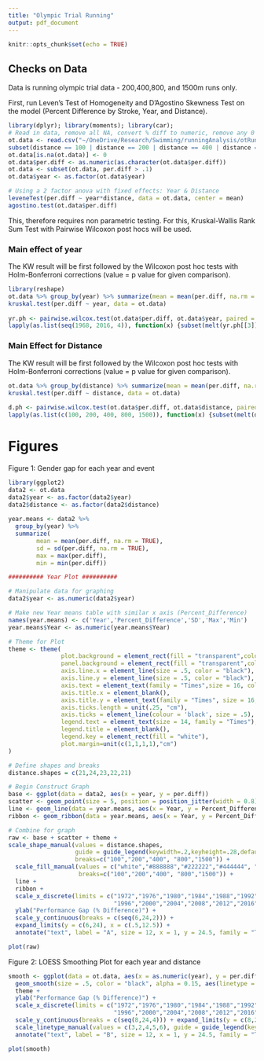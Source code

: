 ```yaml
---
title: "Olympic Trial Running"
output: pdf_document
---
```


```r
knitr::opts_chunk$set(echo = TRUE)
```

## Checks on Data
Data is running olympic trial data - 200,400,800, and 1500m runs only. 

First, run Leven's Test of Homogeneity and D'Agostino Skewness Test on the model (Percent Difference by Stroke, Year, and Distance).

```r
library(dplyr); library(moments); library(car);
# Read in data, remove all NA, convert % diff to numeric, remove any 0's, and convert year to factor
ot.data <- read.csv("~/OneDrive/Research/Swimming/runningAnalysis/otRunningData.csv") %>%
subset(distance == 100 | distance == 200 | distance == 400 | distance == 800 | distance == 1500) %>% subset(year > 1970) %>% mutate(interaction = interaction(as.factor(place), distance)) %>% subset(interaction != "8.100")
ot.data[is.na(ot.data)] <- 0
ot.data$per.diff <- as.numeric(as.character(ot.data$per.diff))
ot.data <- subset(ot.data, per.diff > .1)
ot.data$year <- as.factor(ot.data$year)

# Using a 2 factor anova with fixed effects: Year & Distance
leveneTest(per.diff ~ year*distance, data = ot.data, center = mean)
agostino.test(ot.data$per.diff)
```

This, therefore requires non parametric testing. For this, Kruskal-Wallis Rank Sum Test with Pairwise Wilcoxon post hocs will be used.

### Main effect of year
The KW result will be first followed by the Wilcoxon post hoc tests with Holm-Bonferroni corrections (value = p value for given comparison).

```r
library(reshape)
ot.data %>% group_by(year) %>% summarize(mean = mean(per.diff, na.rm = TRUE), sd = sd(per.diff, na.rm = TRUE), median(per.diff))
kruskal.test(per.diff ~ year, data = ot.data)
  
yr.ph <- pairwise.wilcox.test(ot.data$per.diff, ot.data$year, paired = F, p.adjust.method="holm") #post hocs
lapply(as.list(seq(1968, 2016, 4)), function(x) {subset(melt(yr.ph[[3]]), X1 == x | X2 == x) %>% subset(value > 0) %>% round(6)})
```

### Main Effect for Distance 
The KW result will be first followed by the Wilcoxon post hoc tests with Holm-Bonferroni corrections (value = p value for given comparison).
```r
ot.data %>% group_by(distance) %>% summarize(mean = mean(per.diff, na.rm = TRUE), sd = sd(per.diff, na.rm = TRUE), median(per.diff))
kruskal.test(per.diff ~ distance, data = ot.data)
  
d.ph <- pairwise.wilcox.test(ot.data$per.diff, ot.data$distance, paired = F, p.adjust.method="holm") #post hocs
lapply(as.list(c(100, 200, 400, 800, 1500)), function(x) {subset(melt(d.ph[[3]]), X1 == x | X2 == x) %>% subset(value > 0) %>% round(6)})
```

\newpage # Figures

Figure 1: Gender gap for each year and event

```r
library(ggplot2)
data2 <- ot.data
data2$year <- as.factor(data2$year)
data2$distance <- as.factor(data2$distance)
 
year.means <- data2 %>% 
  group_by(year) %>% 
  summarize(
        mean = mean(per.diff, na.rm = TRUE), 
        sd = sd(per.diff, na.rm = TRUE),
        max = max(per.diff), 
        min = min(per.diff))

########## Year Plot ##########

# Manipulate data for graphing
data2$year <- as.numeric(data2$year) 

# Make new Year means table with similar x axis (Percent_Difference)
names(year.means) <- c('Year','Percent_Difference','SD','Max','Min')
year.means$Year <- as.numeric(year.means$Year) 

# Theme for Plot
theme <- theme(
               plot.background = element_rect(fill = "transparent",color = NA),
               panel.background = element_rect(fill = "transparent",color = NA),
               axis.line.x = element_line(size = .5, color = "black"),
               axis.line.y = element_line(size = .5, color = "black"),
               axis.text = element_text(family = "Times",size = 16, color = "black"),
               axis.title.x = element_blank(),
               axis.title.y = element_text(family = "Times", size = 16, margin = margin(r = 10)),
               axis.ticks.length = unit(.25, "cm"),
               axis.ticks = element_line(colour = 'black', size = .5),
               legend.text = element_text(size = 14, family = "Times"),
               legend.title = element_blank(),
               legend.key = element_rect(fill = "white"),
               plot.margin=unit(c(1,1,1,1),"cm")
)

# Define shapes and breaks
distance.shapes = c(21,24,23,22,21)

# Begin Construct Graph
base <- ggplot(data = data2, aes(x = year, y = per.diff))
scatter <- geom_point(size = 5, position = position_jitter(width = 0.8), aes(shape = distance, fill = distance), color = "black", stroke = 1) 
line <- geom_line(data = year.means, aes(x = Year, y = Percent_Difference), size = 3)
ribbon <- geom_ribbon(data = year.means, aes(x = Year, y = Percent_Difference, ymin = Percent_Difference-SD,ymax = Percent_Difference+SD),alpha = 0.15) 

# Combine for graph
raw <- base + scatter + theme +
scale_shape_manual(values = distance.shapes, 
                   guide = guide_legend(keywidth=.2,keyheight=.28,default.unit="inch"),
                   breaks=c("100","200","400", "800","1500")) + 
  scale_fill_manual(values = c("white","#888888","#222222","#444444", "#666666"),
                    breaks=c("100","200","400", "800","1500")) +
  line + 
  ribbon + 
  scale_x_discrete(limits = c("1972","1976","1980","1984","1988","1992",
                              "1996","2000","2004","2008","2012","2016")) +
  ylab("Performance Gap (% Difference)") +
  scale_y_continuous(breaks = c(seq(6,24,2))) + 
  expand_limits(y = c(6,24), x = c(.5,12.5)) + 
  annotate("text", label = "A", size = 12, x = 1, y = 24.5, family = "Times")

plot(raw)
```

\newpage Figure 2: LOESS Smoothing Plot for each year and distance

```r
smooth <- ggplot(data = ot.data, aes(x = as.numeric(year), y = per.diff)) + geom_smooth(size = 1.2, color = "black") + 
  geom_smooth(size = .5, color = "black", alpha = 0.15, aes(linetype = distance)) +
  theme +
  ylab("Performance Gap (% Difference)") +
  scale_x_discrete(limits = c("1972","1976","1980","1984","1988","1992",
                              "1996","2000","2004","2008","2012","2016")) +
  scale_y_continuous(breaks = c(seq(8,24,4))) + expand_limits(y = c(8,24), x = c(.5,12.5)) + 
  scale_linetype_manual(values = c(3,2,4,5,6), guide = guide_legend(keywidth = .5, keyheight=.3,default.unit="inch"), breaks=c("100","200","400", "800","1500")) +
  annotate("text", label = "B", size = 12, x = 1, y = 24.5, family = "Times")

plot(smooth)
```